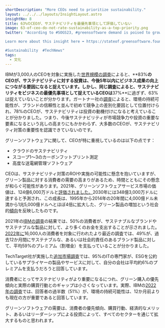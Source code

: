 ```yaml
---
shortDescription: "More CEOs need to prioritize sustainability."
layout: ../../../layouts/InsightLayout.astro
insightNo: 8
title: 63%のCEOが、サステナビリティを最優先事項として評価していない
image: 63-of-ceo-do-not-rate-sustainability-as-a-top-priority.png
twitter: "According to #SOGS23, #greensoftware demand is poised to grow across all sectors, driven by consumer preferences, purchasing behavior, dollar value, or leadership investment.  

Learn more about this insight here ➡️ https://stateof.greensoftware.foundation

#Sustainability  #TechNews"
tags:
  - 文化
---
```


IBMが3,000人のCEOを対象に実施した[世界規模の調査](https://www.ibm.com/thought-leadership/institute-business-value/en-us/c-suite-study/ceo)によると、**83%**のCEOが、サステナビリティに対する投資は、今後5年以内にビジネス成果の向上につながる要因になると捉えています。しかし、同じ調査によると、サステナビリティをビジネスの最優先事項として捉えているCEOは**37%**に過ぎず、63%は捉えていないことが分かります。ガートナー社の[調査](https://www.gartner.com/en/newsroom/press-releases/2022-05-18-gartner-survey-reveals-significant-shifts-in-ceo-thinking-on-sustainability-workforce-issues-and-inflation-in-2022)によると、環境の持続可能性が、ブランドの信頼性と並んで初めて競争上の差別化要因として位置付けられ、78%のCEOが、サステナビリティは投資の動機付けになると考えていることが分かりました。つまり、今後サステナビリティが市場競争力や投資の重要な要素になるという兆しの高まりにもかかわらず、大多数のCEOが、サステナビリティ対策の重要性を認識できていないのです。

グリーンソフトウェアに関して、CEOが特に重視しているのは以下の点です：

- クラウドのサステナビリティ
- スコープ1～3のカーボンフットプリント測定
- 高度な送電網管理ソフトウェア

CEOは、サステナビリティ対策のROIや実施の可能性に懸念を抱いていますが、グリーン製品に対する消費者の需要の高まりがあるため、時間とともにその懸念が和らぐ可能性があります。2021年、グリーンソフトウェアサービス市場の価値は、124億6,000万ドルと[評価されました。](https://www.coherentmarketinsights.com/market-insight/green-it-services-market-5093)2030年には348億3,000万ドルに達すると予測され、この成長は、1995年から2014年の20年間に4,000億ドル未満から1兆5,000億ドルへとほぼ4倍に拡大した、グリーン製品の増加という社会的[傾向](https://www.sciencedirect.com/science/article/pii/S0048733320300287)を反映したものです。

2021年の[IBMの調査](https://ibm.co/2022-consumer-study)の結果では、50%の消費者が、サステナブルなブランドやサステナブルな製品に対して、より多くのお金を支出することが示されました。[2022年に](https://www.ibm.com/thought-leadership/institute-business-value/en-us/report/2022-sustainability-consumer-research)16,000人の消費者を対象に行われたより最近の調査では、49%が、過去12か月間にサステナブルな、あるいは社会的責任のあるブランド製品に対して、平均59%のプレミアム（割増金）を支払っていることが分かりました。

TechTarget社が実施した[追加市場調査](https://www.techtarget.com/searchcio/news/252526131/Sustainable-procurement-goes-mainstream-influences-IT-buys)では、95%のITの専門家が、ESGを公約しているサプライヤーの製品やサービスに対して、自分の会社は平均約6%のプレミアムを支払うだろうと回答しています。

消費者にとってサステナビリティがより重要になるにつれ、グリーン購入の優先傾向と実際の購買行動とのギャップは小さくなっています。実際、IBMの[2022年の調査](https://www.ibm.com/thought-leadership/institute-business-value/en-us/report/2022-sustainability-consumer-research)では、回答者の過半数（51%）が、環境の持続可能性は、12か月前よりも現在の方が重要であると回答しています。

グリーンソフトウェアの需要は、消費者の優先傾向、購買行動、経済的なメリット、あるいはリーダーシップによる投資によって、すべてのセクターを通じて拡大するものと思われます。
